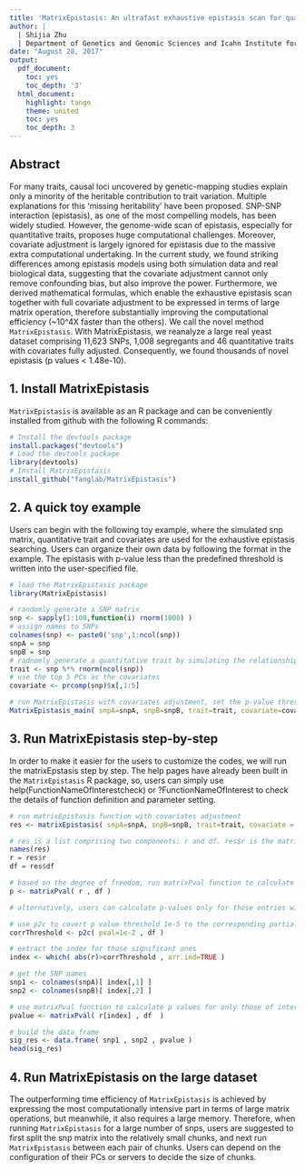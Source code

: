 ```yaml
---
title: 'MatrixEpistasis: An ultrafast exhaustive epistasis scan for quantitative traits with covariate adjustment'
author: |
  | Shijia Zhu
  | Department of Genetics and Genomic Sciences and Icahn Institute for Genomics and Multiscale Biology, Icahn School of Medicine at Mount Sinai, New York, NY 10029, USA
date: "August 28, 2017"
output:
  pdf_document:
    toc: yes
    toc_depth: '3'
  html_document:
    highlight: tango
    theme: united
    toc: yes
    toc_depth: 3
---
```



## Abstract
For many traits, causal loci uncovered by genetic-mapping studies explain only a minority of the heritable contribution to trait variation. Multiple explanations for this ‘missing heritability’ have been proposed. SNP-SNP interaction (epistasis), as one of the most compelling models, has been widely studied. However, the genome-wide scan of epistasis, especially for quantitative traits, proposes huge computational challenges. Moreover, covariate adjustment is largely ignored for epistasis due to the massive extra computational undertaking. In the current study, we found striking differences among epistasis models using both simulation data and real biological data, suggesting that the covariate adjustment cannot only remove confounding bias, but also improve the power. Furthermore, we derived mathematical formulas, which enable the exhaustive epistasis scan together with full covariate adjustment to be expressed in terms of large matrix operation, therefore substantially improving the computational efficiency (~10^4X faster than the others). We call the novel method `MatrixEpistasis`. With MatrixEpistasis, we reanalyze a large real yeast dataset comprising 11,623 SNPs, 1,008 segregants and 46 quantitative traits with covariates fully adjusted. Consequently, we found thousands of novel epistasis (p values < 1.48e-10). 

 

## 1. Install MatrixEpistasis
`MatrixEpistasis` is available as an R package and can be conveniently installed from github with the following R commands:

```r
# Install the devtools package
install.packages("devtools")
# Load the devtools package
library(devtools)
# Install MatrixEpistasis
install_github("fanglab/MatrixEpistasis")
```

## 2. A quick toy example
Users can begin with the following toy example, where the simulated snp matrix, quantitative trait and covariates are used for the exhaustive epistasis searching. Users can organize their own data by following the format in the example. The epistasis with p-value less than the predefined threshold is written into the user-specified file. 

```r
# load the MatrixEpistasis package
library(MatrixEpistasis)

# randomly generate a SNP matrix
snp <- sapply(1:100,function(i) rnorm(1000) )
# assign names to SNPs
colnames(snp) <- paste0('snp',1:ncol(snp))
snpA = snp
snpB = snp
# radnomly generate a quantitative trait by simulating the relationship between SNPs and traits
trait <- snp %*% rnorm(ncol(snp))
# use the top 5 PCs as the covariates 
covariate <- prcomp(snp)$x[,1:5]

# run MatrixEpistasis with covariates adjustment, set the p-value threshold as 1e-2, and write the epistasis result (p < 1e-2) into the file matrixEpistasis_pval_1e-2.txt. 
MatrixEpistasis_main( snpA=snpA, snpB=snpB, trait=trait, covariate=covariate, pvalThreshold=1e-2, outputFileName='matrixEpistasis_pval_1e-2.txt')

```


## 3. Run MatrixEpistasis step-by-step
In order to make it easier for the users to customize the codes, we will run the matrixEpstasis step by step. The help pages have already been built in the `MatrixEpistasis` R package, so, users can simply use help(FunctionNameOfInterestcheck) or ?FunctionNameOfInterest to check the details of function definition and parameter setting.

```r
# run matrixEpistasis function with covariates adjustment
res <- matrixEpistasis( snpA=snpA, snpB=snpB, trait=trait, covariate = covariate )

# res is a list comprising two components: r and df. res$r is the matrix of partial correlation coefficients between snp interaction (snpA*snpB) and trait with additive effects (snpA and snpB) and covariates adjusted, and res$df is the degree of freedom for the partial correlation.
names(res)
r = res$r 
df = res$df

# based on the degree of freedom, run matrixPval function to calculate p values for all partial correlation coefficients. The result is a matrix of p-values for epistasis of all snp interactions.
p <- matrixPval( r , df )

# alternatively, users can calculate p-values only for those entries with p vlaues less than a given threshold, say 1e-2, shown as follows: 

# use p2c to covert p value threshold 1e-5 to the corresponding partial correlation coefficient
corrThreshold <- p2c( pval=1e-2 , df )

# extract the index for those significant ones
index <- which( abs(r)>corrThreshold , arr.ind=TRUE )

# get the SNP names
snp1 <- colnames(snpA)[ index[,1] ]
snp2 <- colnames(snpB)[ index[,2] ]

# use matrixPval function to calculate p values for only those of interest
pvalue <- matrixPval( r[index] , df  )

# build the data frame
sig_res <- data.frame( snp1 , snp2 , pvalue )
head(sig_res)

```


## 4. Run MatrixEpistasis on the large dataset
The outperforming time efficiency of `MatrixEpistasis` is achieved by expressing the most computationally intensive part in terms of large matrix operations, but meanwhile, it also requires a large memory. Therefore, when running `MatrixEpistasis` for a large number of snps, users are suggested to first split the snp matrix into the relatively small chunks, and next run `MatrixEpistasis` between each pair of chunks. Users can depend on the configuration of their PCs or servers to decide the size of chunks.  







